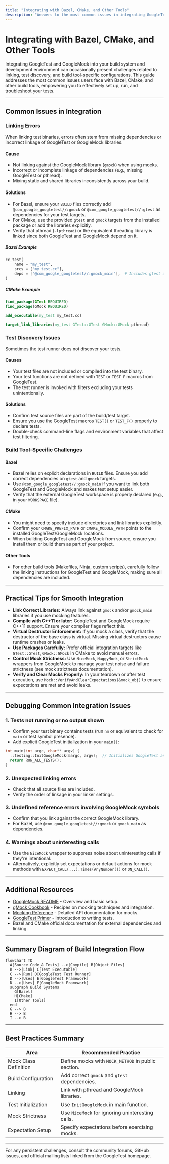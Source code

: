 ```yaml
---
title: "Integrating with Bazel, CMake, and Other Tools"
description: "Answers to the most common issues in integrating GoogleTest and GoogleMock with Bazel, CMake, and other environments. Covers linking errors, test discovery, and troubleshooting build tool-specific challenges."
---
```


# Integrating with Bazel, CMake, and Other Tools

Integrating GoogleTest and GoogleMock into your build system and development environment can occasionally present challenges related to linking, test discovery, and build tool-specific configurations. This guide addresses the most common issues users face with Bazel, CMake, and other build tools, empowering you to effectively set up, run, and troubleshoot your tests.

---

## Common Issues in Integration

### Linking Errors

When linking test binaries, errors often stem from missing dependencies or incorrect linkage of GoogleTest or GoogleMock libraries.

#### Cause
- Not linking against the GoogleMock library (`gmock`) when using mocks.
- Incorrect or incomplete linkage of dependencies (e.g., missing GoogleTest or pthread).
- Mixing static and shared libraries inconsistently across your build.

#### Solutions
- For Bazel, ensure your `BUILD` files correctly add `@com_google_googletest//:gmock` or `@com_google_googletest//:gtest` as dependencies for your test targets.
- For CMake, use the provided `gtest` and `gmock` targets from the installed package or add the libraries explicitly.
- Verify that pthread (`-lpthread`) or the equivalent threading library is linked since both GoogleTest and GoogleMock depend on it.

##### Bazel Example
```python
cc_test(
    name = "my_test",
    srcs = ["my_test.cc"],
    deps = ["@com_google_googletest//:gmock_main"],  # Includes gtest and gmock
)
```

##### CMake Example
```cmake
find_package(GTest REQUIRED)
find_package(GMock REQUIRED)

add_executable(my_test my_test.cc)

target_link_libraries(my_test GTest::GTest GMock::GMock pthread)
```

### Test Discovery Issues

Sometimes the test runner does not discover your tests.

#### Causes
- Your test files are not included or compiled into the test binary.
- Your test functions are not defined with `TEST` or `TEST_F` macros from GoogleTest.
- The test runner is invoked with filters excluding your tests unintentionally.

#### Solutions
- Confirm test source files are part of the build/test target.
- Ensure you use the GoogleTest macros `TEST()` or `TEST_F()` properly to declare tests.
- Double-check command-line flags and environment variables that affect test filtering.

### Build Tool-Specific Challenges

#### Bazel
- Bazel relies on explicit declarations in `BUILD` files. Ensure you add correct dependencies on `gtest` and `gmock` targets.
- Use `@com_google_googletest//:gmock_main` if you want to link both GoogleTest and GoogleMock and makes test setup easier.
- Verify that the external GoogleTest workspace is properly declared (e.g., in your `WORKSPACE` file).

#### CMake
- You might need to specify include directories and link libraries explicitly.
- Confirm your `CMAKE_PREFIX_PATH` or `CMAKE_MODULE_PATH` points to the installed GoogleTest/GoogleMock locations.
- When building GoogleTest and GoogleMock from source, ensure you install them or build them as part of your project.

#### Other Tools
- For other build tools (Makefiles, Ninja, custom scripts), carefully follow the linking instructions for GoogleTest and GoogleMock, making sure all dependencies are included.

---

## Practical Tips for Smooth Integration

- **Link Correct Libraries:** Always link against `gmock` and/or `gmock_main` libraries if you use mocking features.
- **Compile with C++11 or later:** GoogleTest and GoogleMock require C++11 support. Ensure your compiler flags reflect this.
- **Virtual Destructor Enforcement:** If you mock a class, verify that the destructor of the base class is virtual. Missing virtual destructors cause runtime crashes or leaks.
- **Use Packages Carefully:** Prefer official integration targets like `GTest::GTest`, `GMock::GMock` in CMake to avoid manual errors.
- **Control Mock Strictness:** Use `NiceMock`, `NaggyMock`, or `StrictMock` wrappers from GoogleMock to manage your test noise and failure strictness (see mock strictness documentation).
- **Verify and Clear Mocks Properly:** In your teardown or after test execution, use `Mock::VerifyAndClearExpectations(&mock_obj)` to ensure expectations are met and avoid leaks.

---

## Debugging Common Integration Issues

### 1. Tests not running or no output shown
- Confirm your test binary contains tests (run `nm` or equivalent to check for `main` or test symbol presence).
- Add explicit GoogleTest initialization in your `main()`:

```cpp
int main(int argc, char** argv) {
  ::testing::InitGoogleMock(&argc, argv);  // Initializes GoogleTest and GoogleMock
  return RUN_ALL_TESTS();
}
```

### 2. Unexpected linking errors
- Check that all source files are included.
- Verify the order of linkage in your linker settings.

### 3. Undefined reference errors involving GoogleMock symbols
- Confirm that you link against the correct GoogleMock library.
- For Bazel, use `@com_google_googletest//:gmock` or `gmock_main` as dependencies.

### 4. Warnings about uninteresting calls
- Use the `NiceMock` wrapper to suppress noise about uninteresting calls if they're intentional.
- Alternatively, explicitly set expectations or default actions for mock methods with `EXPECT_CALL(...).Times(AnyNumber())` or `ON_CALL()`.

---

## Additional Resources

- [GoogleMock README](https://github.com/google/googletest/blob/main/googlemock/README.md) - Overview and basic setup.
- [gMock Cookbook](https://google.github.io/googletest/gmock_cook_book.html) - Recipes on mocking techniques and integration.
- [Mocking Reference](https://google.github.io/googletest/reference/mocking.html) - Detailed API documentation for mocks.
- [GoogleTest Primer](https://google.github.io/googletest/primer.html) - Introduction to writing tests.
- Bazel and CMake official documentation for external dependencies and linking.

---

## Summary Diagram of Build Integration Flow

```mermaid
flowchart TD
  A[Source Code & Tests] -->|Compile| B[Object Files]
  B -->|Link| C[Test Executable]
  C -->|Run| D[GoogleTest Test Runner]
  D -->|Uses| E[GoogleTest Framework]
  D -->|Uses| F[GoogleMock Framework]
  subgraph Build Systems
    G[Bazel]
    H[CMake]
    I[Other Tools]
  end
  G --> B
  H --> B
  I --> B
```

---

## Best Practices Summary

| Area                      | Recommended Practice                                     |
| ------------------------- | --------------------------------------------------------|
| Mock Class Definition     | Define mocks with `MOCK_METHOD` in public section.
| Build Configuration       | Add correct `gmock` and `gtest` dependencies.
| Linking                   | Link with pthread and GoogleMock libraries.
| Test Initialization       | Use `InitGoogleMock` in main function.
| Mock Strictness           | Use `NiceMock` for ignoring uninteresting calls.
| Expectation Setup         | Specify expectations before exercising mocks.

---

For any persistent challenges, consult the community forums, GitHub issues, and official mailing lists linked from the GoogleTest homepage.
